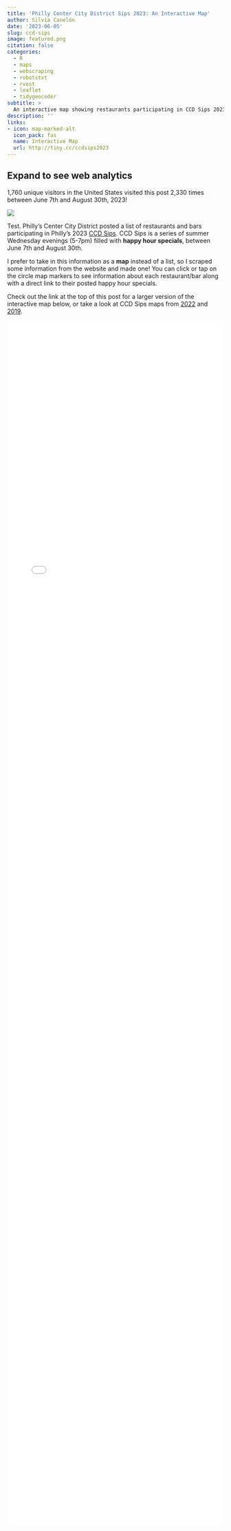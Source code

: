 ```yaml
---
title: 'Philly Center City District Sips 2023: An Interactive Map'
author: Silvia Canelón
date: '2023-06-05'
slug: ccd-sips
image: featured.png
citation: false
categories:
  - R
  - maps
  - webscraping
  - robotstxt
  - rvest
  - leaflet
  - tidygeocoder
subtitle: >
  An interactive map showing restaurants participating in CCD Sips 2023
description: ''
links:
- icon: map-marked-alt
  icon_pack: fas
  name: Interactive Map
  url: http://tiny.cc/ccdsips2023
---
```


::: {.callout-tip collapse="true"}
## Expand to see web analytics

1,760 unique visitors in the United States visited this post 2,330 times between June 7th and August 30th, 2023!

![](umami-dashboard.png){fig-alt="2,330 views, 1,760 visitors, 87% bounce rate, average visit time of 3 minutes and 17 seconds. Column chart shows peaks on Wednesdays and valleys on the weekends"}
:::

Test. Philly's Center City District posted a list of restaurants and bars participating in Philly's 2023 [CCD Sips](https://centercityphila.org/explore-center-city/ccdsips). CCD Sips is a series of summer Wednesday evenings (5-7pm) filled with **happy hour specials**, between June 7th and August 30th.

I prefer to take in this information as a **map** instead of a list, so I scraped some information from the website and made one! You can click or tap on the circle map markers to see information about each restaurant/bar along with a direct link to their posted happy hour specials.

Check out the link at the top of this post for a larger version of the interactive map below, or take a look at CCD Sips maps from [2022](/blog/2022-05-31-ccd-sips) and [2019](/blog/2019-08-04-ccd-sips).

<!--https://dannyda.com/2021/06/09/how-to-make-html-iframe-responsive-iframe-height-equal-to-viewport-screen-height/-->
<style>
iframe {
display: block;
background: #FFFFFF;
border: none; /* Reset default border */
height: 70vh; /* Viewport-relative units */
width: 100%;
}
</style>
<iframe src="map.html" scrolling="no">
</iframe>
